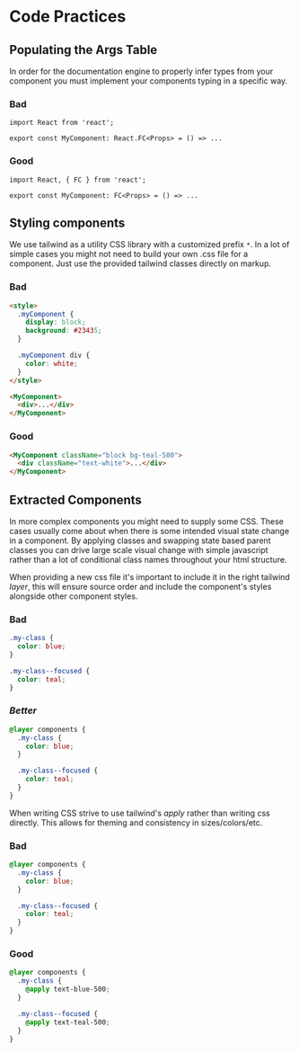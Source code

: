 
<Meta title="docs/Code Practices" />

# Code Practices

## Populating the Args Table

In order for the documentation engine to properly infer types from your component you must implement your components typing in a specific way.

### Bad

```tsx
import React from 'react';

export const MyComponent: React.FC<Props> = () => ...
```

### Good

```tsx
import React, { FC } from 'react';

export const MyComponent: FC<Props> = () => ...
```

## Styling components

We use tailwind as a utility CSS library with a customized prefix `*`. In a lot of simple cases you might not need to build your own .css file for a component.
Just use the provided tailwind classes directly on markup.

### Bad

```html
<style>
  .myComponent {
    display: block;
    background: #23435;
  }

  .myComponent div {
    color: white;
  }
</style>

<MyComponent>
  <div>...</div>
</MyComponent>
```

### Good

```html
<MyComponent className="block bg-teal-500">
  <div className="text-white">...</div>
</MyComponent>
```

## Extracted Components

In more complex components you might need to supply some CSS. These cases usually come about when there is some intended visual state change in a component.
By applying classes and swapping state based parent classes you can drive large scale visual change with simple javascript rather than a lot of conditional class names throughout your html structure.

When providing a new css file it's important to include it in the right tailwind _layer_, this will ensure source order and include the component's styles alongside other component styles.

### Bad

```css
.my-class {
  color: blue;
}

.my-class--focused {
  color: teal;
}
```

### _Better_

```css
@layer components {
  .my-class {
    color: blue;
  }

  .my-class--focused {
    color: teal;
  }
}
```

When writing CSS strive to use tailwind's _apply_ rather than writing css directly. This allows for theming and consistency in sizes/colors/etc.

### Bad

```css
@layer components {
  .my-class {
    color: blue;
  }

  .my-class--focused {
    color: teal;
  }
}
```

### Good

```css
@layer components {
  .my-class {
    @apply text-blue-500;
  }

  .my-class--focused {
    @apply text-teal-500;
  }
}
```

